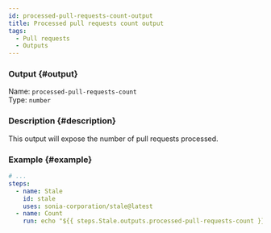 ```yaml
---
id: processed-pull-requests-count-output
title: Processed pull requests count output
tags:
  - Pull requests
  - Outputs
---
```


### Output {#output}

Name: `processed-pull-requests-count`  
Type: `number`

### Description {#description}

This output will expose the number of pull requests processed.

### Example {#example}

```yml {6}
# ...
steps:
  - name: Stale
    id: stale
    uses: sonia-corporation/stale@latest
  - name: Count
    run: echo "${{ steps.Stale.outputs.processed-pull-requests-count }}"
```
